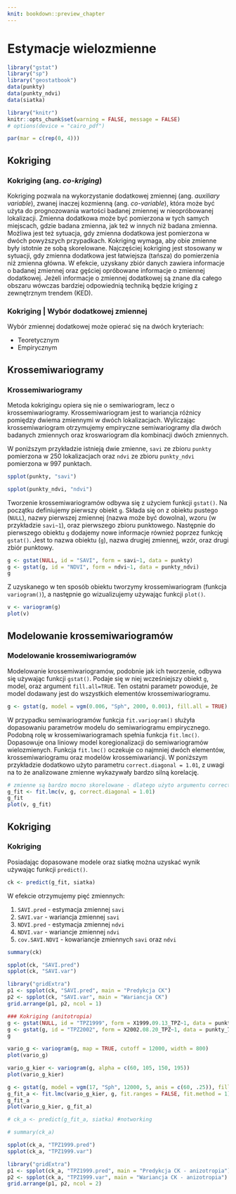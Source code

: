 ```yaml
---
knit: bookdown::preview_chapter
---
```


# Estymacje wielozmienne {#estymacje-wielozmienne}

```r
library("gstat")
library("sp")
library("geostatbook")
data(punkty)
data(punkty_ndvi)
data(siatka)
```

```r
library("knitr")
knitr::opts_chunk$set(warning = FALSE, message = FALSE)
# options(device = "cairo_pdf")
```

```r
par(mar = c(rep(0, 4)))
```

## Kokriging 
### Kokriging (ang. *co-kriging*)

Kokriging pozwala na wykorzystanie dodatkowej zmiennej (ang. *auxiliary variable*), zwanej inaczej kozmienną (ang. *co-variable*), która może być użyta do prognozowania wartości badanej zmiennej w nieopróbowanej lokalizacji. Zmienna dodatkowa może być pomierzona w tych samych miejscach, gdzie badana zmienna, jak też w innych niż badana zmienna. Możliwa jest też sytuacja, gdy zmienna dodatkowa jest pomierzona w dwóch powyższych przypadkach. Kokriging wymaga, aby obie zmienne były istotnie ze sobą skorelowane. Najczęściej kokriging jest stosowany w sytuacji, gdy zmienna dodatkowa jest łatwiejsza (tańsza) do pomierzenia niż zmienna główna. W efekcie, uzyskany zbiór danych zawiera informacje o badanej zmiennej oraz gęściej opróbowane informacje o zmiennej dodatkowej. Jeżeli informacje o zmiennej dodatkowej są znane dla całego obszaru wówczas bardziej odpowiednią techniką będzie kriging z zewnętrznym trendem (KED).

### Kokriging | Wybór dodatkowej zmiennej

Wybór zmiennej dodatkowej może opierać się na dwóch kryteriach:

- Teoretycznym
- Empirycznym
    
<!--
Kroskowariogramy
Kroskorelogramy
-->

## Krossemiwariogramy
### Krossemiwariogramy

Metoda kokrigingu opiera się nie o semiwariogram, lecz o krossemiwariogramy. Krossemiwariogram jest to wariancja różnicy pomiędzy dwiema zmiennymi w dwóch lokalizacjach. Wyliczając krossemiwariogram otrzymujemy empiryczne semiwariogramy dla dwóch badanych zmiennych oraz kroswariogram dla kombinacji dwóch zmiennych.

W poniższym przykładzie istnieją dwie zmienne, `savi` ze zbioru `punkty` pomierzona w 250 lokalizacjach oraz `ndvi` ze zbioru `punkty_ndvi` pomierzona w 997 punktach.

```r
spplot(punkty, "savi")
```

```r
spplot(punkty_ndvi, "ndvi")
```

Tworzenie krossemiwariogramów odbywa się z użyciem funkcji `gstat()`. Na początku definiujemy pierwszy obiekt `g`. Składa się on z obiektu pustego (`NULL`), nazwy pierwszej zmiennej (nazwa może być dowolna), wzoru (w przykładzie `savi~1`), oraz pierwszego zbioru punktowego. Następnie do pierwszego obiektu `g` dodajemy nowe informacje również poprzez funkcję `gstat()`. Jest to nazwa obiektu (`g`), nazwa drugiej zmiennej, wzór, oraz drugi zbiór punktowy.

```r
g <- gstat(NULL, id = "SAVI", form = savi~1, data = punkty)
g <- gstat(g, id = "NDVI", form = ndvi~1, data = punkty_ndvi)
g
```

Z uzyskanego w ten sposób obiektu tworzymy krossemiwariogram (funkcja `variogram()`), a następnie go wizualizujemy używając funkcji `plot()`.

```r
v <- variogram(g)
plot(v)
```

## Modelowanie krossemiwariogramów
### Modelowanie krossemiwariogramów

Modelowanie krossemiwariogramów, podobnie jak ich tworzenie, odbywa się używając funkcji `gstat()`. Podaje się w niej wcześniejszy obiekt `g`, model, oraz argument `fill.all=TRUE`. Ten ostatni parametr powoduje, że model dodawany jest do wszystkich elementów krossemiwariogramu.

```r
g <- gstat(g, model = vgm(0.006, "Sph", 2000, 0.001), fill.all = TRUE)
```

W przypadku semiwariogramów funkcja `fit.variogram()` służyła dopasowaniu parametrów modelu do semiwariogramu empirycznego. Podobną rolę w krossemiwariogramach spełnia funkcja `fit.lmc()`. Dopasowuje ona liniowy model koregionalizacji do semiwariogramów wielozmienych. Funkcja `fit.lmc()` oczekuje co najmniej dwóch elementów, krossemiwariogramu oraz modelów krossemiwariancji. W poniższym przykładzie dodatkowo użyto parametru `correct.diagonal = 1.01`, z uwagi na to że analizowane zmienne wykazywały bardzo silną korelację.

```r
# zmienne są bardzo mocno skorelowane - dlatego użyto argumentu correct.diagonal = 1.01
g_fit <- fit.lmc(v, g, correct.diagonal = 1.01)
g_fit
plot(v, g_fit)
```

<!--
```r
# plot(variogram(g, map=TRUE, cutoff=12000, width=800))
plot(variogram(g, alpha = c(60, 105, 150, 195)))
```
-->   

## Kokriging 
### Kokriging 

Posiadając dopasowane modele oraz siatkę można uzyskać wynik używając funkcji `predict()`. 

```r
ck <- predict(g_fit, siatka)
```

W efekcie otrzymujemy pięć zmiennych:

1. `SAVI.pred` - estymacja zmiennej `savi`
2. `SAVI.var` - wariancja zmiennej `savi`
3. `NDVI.pred` - estymacja zmiennej `ndvi`
4. `NDVI.var` - wariancje zmiennej `ndvi`
5. `cov.SAVI.NDVI` - kowariancje zmiennych `savi` oraz `ndvi`

```r
summary(ck)
```

```r
spplot(ck, "SAVI.pred")
spplot(ck, "SAVI.var")
```

```r
library("gridExtra")
p1 <- spplot(ck, "SAVI.pred", main = "Predykcja CK")
p2 <- spplot(ck, "SAVI.var", main = "Wariancja CK")
grid.arrange(p1, p2, ncol = 1)
```

```r
### Kokriging (anitotropia)
g <- gstat(NULL, id = "TPZ1999", form = X1999.09.13_TPZ~1, data = punkty_255)
g <- gstat(g, id = "TPZ2002", form = X2002.08.20_TPZ~1, data = punkty_750)
g

vario_g <- variogram(g, map = TRUE, cutoff = 12000, width = 800)
plot(vario_g)

vario_g_kier <- variogram(g, alpha = c(60, 105, 150, 195))
plot(vario_g_kier)

g <- gstat(g, model = vgm(17, "Sph", 12000, 5, anis = c(60, .25)), fill.all = TRUE)
g_fit_a <- fit.lmc(vario_g_kier, g, fit.ranges = FALSE, fit.method = 1)
g_fit_a
plot(vario_g_kier, g_fit_a)

# ck_a <- predict(g_fit_a, siatka) #notworking

# summary(ck_a)
```

```r
spplot(ck_a, "TPZ1999.pred")
spplot(ck_a, "TPZ1999.var")
```

```r
library("gridExtra")
p1 <- spplot(ck_a, "TPZ1999.pred", main = "Predykcja CK - anizotropia")
p2 <- spplot(ck_a, "TPZ1999.var", main = "Wariancja CK - anizotropia")
grid.arrange(p1, p2, ncol = 2)
```

<!--   
## Kokriging pełny i medianowy, kokriging kolokacyjny, 
## Kokriging na podstawie uproszczonych modeli Markowa I i II
-->

